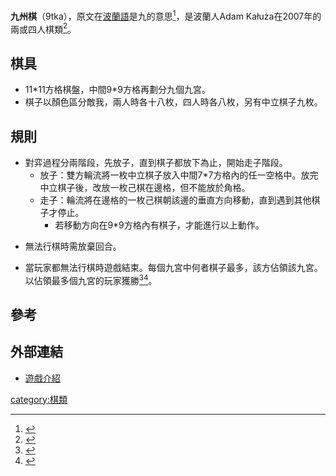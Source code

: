 '''九州棋'''（9tka），原文在[[波蘭語|波蘭語]]是九的意思<ref>{{Cite web |url=http://news.173zy.com/content/20110811/content-5207-1.html |title=西班牙发行商发行新版本的《9tka》 |accessdate=2011-09-04 |archive-date=2014-05-04 |archive-url=https://web.archive.org/web/20140504105655/http://news.173zy.com/content/20110811/content-5207-1.html |dead-url=no }}</ref>，是波蘭人Adam Kałuża在2007年的兩或四人棋類<ref>{{Cite web |url=http://folko.rduch.eu/wordpress/?p=270 |title=9tka |accessdate=2011-09-02 |archive-date=2011-10-22 |archive-url=https://web.archive.org/web/20111022040804/http://folko.rduch.eu/wordpress/?p=270 |dead-url=no }}</ref>。

==棋具==

*11*11方格棋盤，中間9*9方格再劃分九個九宮。
*棋子以顏色區分敵我，兩人時各十八枚，四人時各八枚，另有中立棋子九枚。

==規則==

*對弈過程分兩階段，先放子，直到棋子都放下為止，開始走子階段。
**放子：雙方輪流將一枚中立棋子放入中間7*7方格內的任一空格中。放完中立棋子後，改放一枚己棋在邊格，但不能放於角格。
**走子：輪流將在邊格的一枚己棋朝該邊的垂直方向移動，直到遇到其他棋子才停止。
***若移動方向在9*9方格內有棋子，才能進行以上動作。

*無法行棋時需放棄回合。

*當玩家都無法行棋時遊戲結束。每個九宮中何者棋子最多，該方佔領該九宮。以佔領最多個九宮的玩家獲勝<ref>{{Cite web |url=http://www.nestorgames.com/rulebooks/9TKA_EN.pdf |title=9TKA Rules |accessdate=2011-09-02 |archive-date=2011-09-05 |archive-url=https://web.archive.org/web/20110905161802/http://www.nestorgames.com/rulebooks/9TKA_EN.pdf |dead-url=no }}</ref><ref>{{Cite web |url=http://www.iggamecenter.com/info/en/9tka.html |title=9tka |accessdate=2012-06-20 |archive-date=2013-05-18 |archive-url=https://web.archive.org/web/20130518184838/http://www.iggamecenter.com/info/en/9tka.html |dead-url=no }}</ref>。

==參考==
<div class="references-small">
<references/>
</div>

==外部連結==
* [http://boardgamegeek.com/boardgame/33595/9tka 遊戲介紹]{{Wayback|url=http://boardgamegeek.com/boardgame/33595/9tka |date=20150914060100 }}

[[category:棋類|category:棋類]]